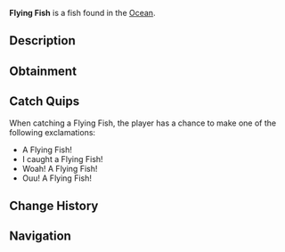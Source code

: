 {{FishInfobox
|image          = Flying Fish.png
|rarity         = Legendary
|sea            = First Sea
|location       = [[Ocean]]
|sublocation    = Saltwater
|sources        = Fishing Rod
|radar_location = 
|prog_speed     = -30
|xp             = 700
|weather        = 
|time           = Night
|season         = 
|bait           = Minnow
|base_weight    = 5
|base_value     = 1200
|weight_range   = 3.5
|base_chance    = 0.15
|base_resil     = 25
}}
'''Flying Fish''' is a {{Rarity|Legendary}} fish found in the [[Ocean]].

== Description ==
{{Description|The Flying Fish is a unique fish, renowned for their wing-like fins which give them the ability to soar above the ocean's surface. They use this ability to swiftly evade predators as well as dwelling near the surface to find small organisms to feed on.|Bestiary Entry}}

== Obtainment ==
{{Description|In salt waters during the night. |Bestiary Hint}}
{{Fish Availability|
Ancient Isle/Algae Hunt
Atlantis/Surrounding Ocean
Forsaken Shores/Algae Hunt
LEGO Pool/Studalodon Hunt
Lovestorm/Normal
Lovestorm/Supercharged
Lucky Event/Blarney McBreeze
Lucky Event/O'Mango Goldgrin
Lucky Event/Plumrick O'Luck
Lucky Event/Rowdy McCharm
Lucky Event/Sunny O'Coin
Megalodon Hunt/Eclipse and Weekend
Megalodon Hunt/Normal
Mushgrove Swamp/Algae Hunt
Northern Summit/Surrounding Ocean
Ocean
Ocean/Deep Ocean
Orca Migration/Ancient
Orca Migration/Normal
Roslit Bay/Clam Abundance
Roslit Bay/Surrounding Ocean
Snowcap Island/Algae Hunt
Whale Migration/Moby
Whale Migration/Normal
|top_rods      = 
Leviathan's Fang Rod\32607.66\144480.36;
Free Spirit Rod\29622.08\140273.85;
Trident Rod\28649.13\135666.51;
Ethereal Prism Rod\24050.02\85790.34;
No-Life Rod\23491.39\94377.72;
Flimsy Rod\17246.42\85035.48;
Training Rod\17105.93\90389.97;
Lucky Rod\15839.25\68077.16;
Rapid Rod\20680.51\93538.02;
Adventurer's Rod\12945.16\61691.1;
Seraphic Rod\23403.32\87234.43;
Rod Of The Forgotten Fang\21750.54\85030.94;
Challenger's Rod\21253.1\86196.23;
Rod Of The Depths\20315.48\82046.28;
Rod Of The Exalted One\19643.74\82851.5;
Verdant Shear Rod\19591.94\77980.3;
Zeus Rod\19112.06\82322.77;
Blazebringer Rod\19008.43\83255.43;
Depthseeker Rod\18177.62\76943.66;
Volcanic Rod\15669.56\74202.42;
Avalanche Rod\15633.93\70432.89;
Steady Rod\6364.97\24069.68
|recommended   = Trident Rod
}}

== Catch Quips ==
When catching a Flying Fish, the player has a chance to make one of the following exclamations:
* A Flying Fish!
* I caught a Flying Fish!
* Woah! A Flying Fish!
* Ouu! A Flying Fish!

== Change History ==
{{Change History|{{subst:Current Version}}}}

== Navigation ==
{{Fish Navbox|Ocean}}